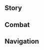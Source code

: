 {{CharacterTabs}}
{{LanguageTabs}}
==Story==
{{VO/Story
|character           = Yelan
|language            = ko
|name                = 야란

|vo_01_01_title      = 첫 만남…
|vo_01_01_subtitle   = Hello
|vo_01_01_file       = VO_{language}{character} Hello.ogg
|vo_01_01_tx         = 안녕, 여행자, 야란이라고 불러줘. 내 도움이 필요해 보이네. 마침 나도 네가 가진 정보에 관심 있거든. 어쨌든, 서로 도우면서 사이좋게 지내보자고
|vo_01_01_rm         = Annyeong, yeohaengja, Yaran-irago bulreojwo. Nae doum-i pilyohae boine. Machim nado nega gajin jeongbo-e gwansim itgeodeun. Eojjaetdeun, seoro doumyeonseo saijotge jinaebojago.
|vo_02_01_title      = 잡담・첩보
|vo_02_01_subtitle   = Chat: Tip-Off
|vo_02_01_file       = VO_{language}{character} Chat - Tip-Off.ogg
|vo_02_01_tx         = 정보원한테서 연락이 왔어. 흠, 또 새로운 변수가 생긴 모양이야
|vo_02_01_rm         = 
|vo_02_02_title      = 잡담・무단결근
|vo_02_02_subtitle   = Chat: Truancy
|vo_02_02_file       = VO_{language}{character} Chat - Truancy.ogg
|vo_02_02_tx         = 숫자가 괜찮게 나왔네. 그럼 오늘도 계속해서 땡땡이나 쳐볼까나. 일은 컨디션이 좋은 날에 한꺼번에 해치우자고
|vo_02_02_rm         = 
|vo_02_03_title      = 잡담・신분
|vo_02_03_subtitle   = Chat: Identity
|vo_02_03_file       = VO_{language}{character} Chat - Identity.ogg
|vo_02_03_tx         = 이 세상에서 살다 보면 「신분」이 많은 게 편하지. 필요하면 몇 개 만들어 줄까?
|vo_02_03_rm         = 
|vo_03_01_title      = 비가 올 때…
|vo_03_01_subtitle   = When It Rains
|vo_03_01_file       = VO_{language}{character} When It Rains.ogg
|vo_03_01_tx         = 또 비야? 귀찮게 됐네…. 흔적이 빗물에 씻기면 복원하는 데 오래 걸린다고…
|vo_03_01_rm         = 
|vo_03_02_title      = 번개가 칠 때…
|vo_03_02_subtitle   = When Thunder Strikes
|vo_03_02_file       = VO_{language}{character} When Thunder Strikes.ogg
|vo_03_02_tx         = 천둥번개를 무서워하는 건 순수한 아이들이거나, 뭔가 찔리는 구석이 있는 사람이야. 넌 둘 다 아니겠지?
|vo_03_02_rm         = 
|vo_03_03_title      = 눈이 올 때…
|vo_03_03_subtitle   = When It Snows
|vo_03_03_file       = VO_{language}{character} When It Snows.ogg
|vo_03_03_tx         = 좀 춥네…. 겉옷을 걸치고만 있을 게 아니군
|vo_03_03_rm         = 
|vo_03_04_title      = 햇살이 좋을 때…
|vo_03_04_subtitle   = When the Sun Is Out
|vo_03_04_file       = VO_{language}{character} When the Sun Is Out.ogg
|vo_03_04_tx         = 햇살이 눈 부신 건 정말 성가셔. 제대로 눈 붙일 수가 없잖아
|vo_03_04_rm         = 
|vo_03_05_title      = 강풍이 불 때…
|vo_03_05_subtitle   = When the Wind Is Blowing
|vo_03_05_file       = VO_{language}{character} When the Wind Is Blowing.ogg
|vo_03_05_tx         = 바람에서 불안한 기운이 느껴져… 흐음…
|vo_03_05_rm         = 
|vo_04_01_title      = 아침 인사…
|vo_04_01_subtitle   = Good Morning
|vo_04_01_file       = VO_{language}{character} Good Morning.ogg
|vo_04_01_tx         = 하암~ 일찍 일어났네? 난 중요한 업무가 없으면 점심까지 푹 자는 편이야
|vo_04_01_rm         = 
|vo_04_02_title      = 점심 인사…
|vo_04_02_subtitle   = Good Afternoon
|vo_04_02_file       = VO_{language}{character} Good Afternoon.ogg
|vo_04_02_tx         = 아, 졸려. 조금 자야겠어. 깨워줄 필요 없어. 일할 시간이 되면 알아서 눈 뜰 거니까
|vo_04_02_rm         = 
|vo_04_03_title      = 저녁 인사…
|vo_04_03_subtitle   = Good Evening
|vo_04_03_file       = VO_{language}{character} Good Evening.ogg
|vo_04_03_tx         = 안녕, 저녁은 먹었어? 뭐 먹었어? 아… 그냥 물어본 거니까 신경 쓰지 않아도 돼
|vo_04_03_rm         = 
|vo_04_04_title      = 굿나잇…
|vo_04_04_subtitle   = Good Night
|vo_04_04_file       = VO_{language}{character} Good Night.ogg
|vo_04_04_tx         = 우유 먹고 코 자렴. 응? 넌 꼬맹이가 아니라고? 후후… 그럼 여기 놔둘 테니까 마시고 싶으면 마셔. 난 보통 새벽에 자는 편이야. 너한테 잠꼬대하는 습관이 있다면 내가 몰래 적어둘지도 몰라
|vo_04_04_rm         = 
|vo_05_01_title      = 야란 자신에 대해・직책
|vo_05_01_subtitle   = About {character}: Duties
|vo_05_01_file       = VO_{language}{character} About {character} - Duties.ogg
|vo_05_01_tx         = 칠성은 리월 각지의 상황을 손금 보듯 꿰고 있어. 하지만 가끔 특별한 방법으로 정보를 수집해야 할 때도 있지. 난 그 분야에서 나름 프로니까 그런 일은 거의 내가 맡는 편이야
|vo_05_01_rm         = 
|vo_05_02_title      = 야란 자신에 대해・소문
|vo_05_02_friendship = 4
|vo_05_02_subtitle   = About {character}: Rumors
|vo_05_02_file       = VO_{language}{character} About {character} - Rumors.ogg
|vo_05_02_tx         = 암상 찻집의 현 주인이 젊은 졸부 상인이라고 하는 사람도 있고, 총무부에 성 밖에서 은거하는 병약한 고위 직원이 있다는 사람도 있어. 또 기밀 관련 지역에 접근하면 푸른색 귀신이 달라붙는다고 말하는 사람도 있지…. 물론, 대부분의 일반인은 「야란」이라는 이름을 한 번도 들어본 적 없을 거야. 그러니까 그런 소문은 그냥 우스갯소리로 들으면 돼
|vo_05_02_rm         = 
|vo_06_01_title      = 우리에 대해・관계
|vo_06_01_subtitle   = About Us: Relationship
|vo_06_01_file       = VO_{language}{character} About Us - Relationship.ogg
|vo_06_01_tx         = 응? 표정이 왜 그래? 나랑 있을 때 그렇게 경계하지 않아도 돼. 난 말이지, 한번 인정한 사람은 절대 속이지 않거든
|vo_06_01_rm         = 
|vo_06_02_title      = 우리에 대해・기만
|vo_06_02_friendship = 6
|vo_06_02_subtitle   = About Us: Deception
|vo_06_02_file       = VO_{language}{character} About Us - Deception.ogg
|vo_06_02_tx         = 다른 사람의 「진심 어린 말」을 너무 기대하지 않는 게 좋아. 사기꾼들은 네가 듣기 좋아하는 말만 골라서 하거든. 눈빛에서 생각이 가장 쉽게 드러나니까 다른 사람과 함부로 시선을 맞추는 것도 금물이야. 어쨌든 우린 친구니까, 네가 속으면 괜히 나까지 당한 기분일 걸
|vo_06_02_rm         = 
|vo_07_01_title      = 「신의 눈」에 대해…
|vo_07_01_friendship = 4
|vo_07_01_subtitle   = About the [[Vision]]
|vo_07_01_file       = VO_{language}{character} About the Vision.ogg
|vo_07_01_tx         = 중요한 정보가 있는 장소에는 종종 치명적인 살기가 숨겨져 있어. 믿음직한 부하가 아무리 많아도 리스크를 완벽하게 배제할 순 없지. 그러니까 가장 중요한 건 상황을 타파할 수 있는 무력이야. 난 그 이치를 깨닫고 얼마 지나지 않아 「신의 눈」을 얻었으니 운이 좋은 편이지. 그렇지 않았다면 여기서 너와 얘길 나누는 건… 꾀죄죄하고 추레한 귀신이었을 거야
|vo_07_01_rm         = 
|vo_07_02_title      = 하고 싶은 이야기・소음 차단
|vo_07_02_subtitle   = Anything to Share: Blocking Out Noise
|vo_07_02_file       = VO_{language}{character} Anything to Share - Blocking Out Noise.ogg
|vo_07_02_tx         = 추추 보옥은 잘 다듬으면 귀마개로 사용할 수 있을 만큼 방음 효과가 좋아. 누가 네 귓가에서 울부짖어도 절대 단잠에서 깨어나지 않을 정도랄까…. 물론, 넌 이걸 사용할 일이 없길 바라
|vo_07_02_rm         = 
|vo_07_03_title      = 하고 싶은 이야기・기묘한 팔찌
|vo_07_03_subtitle   = Anything to Share: Fascinating Bracelet
|vo_07_03_file       = VO_{language}{character} Anything to Share - Fascinating Bracelet.ogg
|vo_07_03_tx         = 오른손의 팔찌? 너한테는 알려줘도 상관없겠지…. 이 팔찌에는 우리 가문의 술법이 담겨 있어. 간단한 정보를 전달할 수 있지. 정보의 의미는 이 푸른빛 속에 숨겨져 있어. 그 의미를 알아볼 수 있는 사람은 나뿐이야
|vo_07_03_rm         = 
|vo_07_04_title      = 하고 싶은 이야기・타깃 추적
|vo_07_04_subtitle   = Anything to Share: Pursuing the Target
|vo_07_04_file       = VO_{language}{character} Anything to Share - Pursuing the Target.ogg
|vo_07_04_tx         = 난 타깃을 추적할 때 상대방에게 심리적인 압박을 가하는 경향이 있어. 적들은 도망치는 과정에서 대개 당황하며 지원을 요청하거나 계획을 변경하거든…. 그러다가 내막을 전부 털어놓게 되는 거야, 훗…
|vo_07_04_rm         = 
|vo_07_05_title      = 흥미있는 일…
|vo_07_05_subtitle   = Interesting Things
|vo_07_05_file       = VO_{language}{character} Interesting Things.ogg
|vo_07_05_tx         = 혹시 보물 사냥 족제비 알아? 지능이 뛰어나진 않지만 훈련을 거치면 반복적인 절도는 물론, 자물쇠도 열 수 있어. 정말 생생한 예시지? 방법만 맞으면 동물도 알맞은 장기 말로 쓰일 수 있는데, 암투를 벌이는 인간들은 어떻겠어?
|vo_07_05_rm         = 
|vo_08_01_title      = 응광에 대해・관계
|vo_08_01_friendship = 4
|vo_08_01_subtitle   = About [[Ningguang]]: Relationship
|vo_08_01_file       = VO_{language}{character} About Ningguang - Relationship.ogg
|vo_08_01_tx         = 응광과는 그녀가 칠성이 아니었을 때부터 아는 사이였어. 한동안 같이 일했던 적도 있었고. 응광이 예정보다 일찍 칠성이 된 건, 어느 정도 내 덕일지도? 후후, 누가 알겠어? 어쨌든, 지금 이 일은 응광이 추천해 준 거야. 확실히 나한테 잘 맞는 직업이지
|vo_08_01_rm         = 
|vo_08_02_title      = 응광에 대해・기대
|vo_08_02_friendship = 4
|vo_08_02_subtitle   = About Ningguang: Expectations
|vo_08_02_file       = VO_{language}{character} About Ningguang - Expectations.ogg
|vo_08_02_tx         = 응광은 꽤 괜찮은 협력 파트너야. 하지만 평소에는 신분을 신경 쓰면서 행동해야 돼. 총무부 직원이 칠성을 보면 예우를 갖춰야 하니까
|vo_08_02_rm         = 
|vo_08_03_title      = 감우에 대해…
|vo_08_03_friendship = 4
|vo_08_03_subtitle   = About [[Ganyu]]
|vo_08_03_file       = VO_{language}{character} About Ganyu.ogg
|vo_08_03_tx         = 그 비서 말이구나…. 난 그 비서처럼 종일 업무에 매달릴 순 없어. 게다가 그녀의 업무 효율도 흠잡을 데 없잖아. 인간과 신수의 혼혈이라는 혈통이 꽤 편리한 모양이야. 잠을 안 자도 체력을 유지할 수 있잖아
|vo_08_03_rm         = 
|vo_08_04_title      = 각청에 대해…
|vo_08_04_friendship = 4
|vo_08_04_subtitle   = About [[Keqing]]
|vo_08_04_file       = VO_{language}{character} About Keqing.ogg
|vo_08_04_tx         = 난 일정을 빼곡하게 채우는 사람을 별로 좋아하지 않아. 그런 사람들은 대개 일정을 조율할 여지를 남겨두지 않아서 돌발 상황이 생기면 당황해서 동료들한테 민폐 끼치기 십상이지. 하지만 「옥형」은 예외야. 항상 일사불란하게 일을 처리하거든. 함께 일할 때마다 아주 즐거웠던 기억이 나
|vo_08_04_rm         = 
|vo_08_05_title      = 연비에 대해…
|vo_08_05_friendship = 4
|vo_08_05_subtitle   = About [[Yanfei]]
|vo_08_05_file       = VO_{language}{character} About Yanfei.ogg
|vo_08_05_tx         = 연비? 꽤 마음에 들어. 과거의 친분을 떠나서 명성이 자자한 법률 자문가인 연비에게 리월항의 수많은 정보가 모이기 마련이지. 매번 연비를 도와 사건을 해결할 때마다 귀한 단서를 얻을 수 있어. 다만 나한테 너무 깍듯하게 대하는 것 같아
|vo_08_05_rm         = 
|vo_08_06_title      = 소에 대해…
|vo_08_06_friendship = 4
|vo_08_06_subtitle   = About [[Xiao]]
|vo_08_06_file       = VO_{language}{character} About Xiao.ogg
|vo_08_06_tx         = 가문의 어르신들은 「호법야차」에게 최고의 경외심을 가져야 한다고 하셨어. 정신이 오락가락하시는 그 선조조차 망서 객잔을 지날 때면 보기 드물게 얌전해지셨다고 해. 악한 것들을 퇴치하는 호법야차의 위압에 잠깐의 평안을 얻으신 게 분명해. 하지만 언젠가 그 「항마대성」의 옆에서 싸울 기회가 온다면, 난 그의 신분을 신경 쓰지 않고 임무를 최우선으로 할 거야
|vo_08_06_rm         = 
|vo_08_07_title      = 향릉에 대해…
|vo_08_07_friendship = 4
|vo_08_07_subtitle   = About [[Xiangling]]
|vo_08_07_file       = VO_{language}{character} About Xiangling.ogg
|vo_08_07_tx         = 향릉은 아주 기특한 요리사지. 식재료를 고르는 기준도 유리정과 신월헌 못지않아. 향릉한테서 바람에 말린 절운고추를 사곤 하는데, 그 애는 내가 매운 걸 먹는 방식이 이해 안 가는 모양이야. 물론 구태여 설명하고 싶진 않아. 우리 가문의 전통이거든
|vo_08_07_rm         = 
|vo_08_08_title      = 행추에 대해…
|vo_08_08_friendship = 4
|vo_08_08_subtitle   = About [[Xingqiu]]
|vo_08_08_file       = VO_{language}{character} About Xingqiu.ogg
|vo_08_08_tx         = 누군지 기억나. 비운 상회의 작은 도련님이잖아. 그 가문과는 왕래가 잦은 편이야. 어쩌면 그도 나중에 많은 걸 꿰뚫어 보는 사람이 될지도 모르지
|vo_08_08_rm         = 
|vo_08_09_title      = 타르탈리아에 대해…
|vo_08_09_friendship = 4
|vo_08_09_subtitle   = About [[Tartaglia]]
|vo_08_09_file       = VO_{language}{character} About Tartaglia.ogg
|vo_08_09_tx         = 그 우인단의 집행관? 그 사람 덕에 의도치 않게 이득을 봤어. 「암상 찻집」의 전임 사장을 자세히 조사하려고 한 적이 있는데, 그 집행관이 더 빨리 움직였더라고. 찾아가서 빚 갚으라고 협박하고, 그 사장이 만든 가짜 장부를 공개해서 옥살이까지 시키더라. 덕분에 난 암상 찻집을 이어받아서 좋은 거점을 얻게 됐지
|vo_08_09_rm         = 
|vo_09_01_title      = 야란에 대해 알기・첫 번째
|vo_09_01_subtitle   = More About {character}: I
|vo_09_01_file       = VO_{language}{character} More About {character} - 01.ogg
|vo_09_01_tx         = 너한테 베팅을 걸고 싶은 이유는 네 특수한 신분을 염두에 뒀기 때문이야. 넌 내게 「진실」로 향하는 단서를 많이 가져다줄 수 있을 것 같거든…. 후후, 오늘은 어떤 소식을 가져왔어?
|vo_09_01_rm         = 
|vo_09_02_title      = 야란에 대해 알기・두 번째
|vo_09_02_friendship = 3
|vo_09_02_subtitle   = More About {character}: II
|vo_09_02_file       = VO_{language}{character} More About {character} - 02.ogg
|vo_09_02_tx         = 정보를 교환할 땐 평등이 중요해. 너한테 과거에 있었던 일을 얘기해도 상관없겠지. 난 가문 덕에 천암군의 척후 부대에서 다양한 재주를 배웠어. 그래서 어릴 적부터 이쪽 업계에 발 들이게 됐지. 정보를 수집하는 과정에서 수많은 방해가 있었지만, 목숨을 잃지만 않는다면 최후의 승자는 항상 나였어…
|vo_09_02_rm         = 
|vo_09_03_title      = 야란에 대해 알기・세 번째
|vo_09_03_friendship = 4
|vo_09_03_subtitle   = More About {character}: III
|vo_09_03_file       = VO_{language}{character} More About {character} - 03.ogg
|vo_09_03_tx         = 단서들은 서로 단단히 맞물려 있어. 그것들을 끊임없이 따라가서 모든 것의 근원을 찾아내야 비로소 사건을 매듭지을 수 있지. 그러기 위해서는 각 업계에 눈과 귀를 퍼뜨려야 해. 그 과정에서 난 자연스럽게 여러 가지 역할을 연기하게 되지. 그래서 내가 「천 가지 얼굴」을 가졌다고 하는 사람도 있더라고. 어쨌든 칭찬으로 받아들이고 있어
|vo_09_03_rm         = 
|vo_09_04_title      = 야란에 대해 알기・네 번째
|vo_09_04_friendship = 5
|vo_09_04_subtitle   = More About {character}: IV
|vo_09_04_file       = VO_{language}{character} More About {character} - 04.ogg
|vo_09_04_tx         = 과거에 있었던 일을 섣불리 조사하다가 목숨을 잃을 수도 있다고 나한테 경고한 사람이 있었지…. 하지만 난 그만두지 않을 거야. 다른 사람의 말 때문에는 더더욱 멈추지도 않을 거고. 설령 사실을 못 바꾼다 해도, 안개에 휩싸인 채로 살고 싶진 않아. 너라면, 어떤 선택을 할 거지?
|vo_09_04_rm         = 
|vo_09_05_title      = 야란에 대해 알기・다섯 번째
|vo_09_05_friendship = 6
|vo_09_05_subtitle   = More About {character}: V
|vo_09_05_file       = VO_{language}{character} More About {character} - 05.ogg
|vo_09_05_tx         = 그러고 보니, 넌 네 곁에 있는 내가 어떤 사람이었으면 좋겠어? 단순한 협력 파트너? 널 단련시킬 수 있는 경쟁 상대? 많고 많은 지인 중 한 명… 아니면… 중요한 동료? 네 기대와 태도에 따라 난 어떤 역할이든 「연기」하거나 「되어줄」 수 있어
|vo_09_05_rm         = 
|vo_10_01_title      = 야란의 취미…
|vo_10_01_subtitle   = {character}'s Hobbies
|vo_10_01_file       = VO_{language}{character} Hobbies.ogg
|vo_10_01_tx         = 한가할 땐 즉흥적으로 일정을 정하는 편이야. 방법은 간단해. 리스트를 만들고 주사위를 던져서 다음 일정을 결정하는 거지. 이런 심심풀이는 의외의 재미도 있지만, 사고의 경계도 넓혀주거든…. 내 본업에도 적잖게 도움이 되고
|vo_10_01_rm         = 
|vo_10_02_title      = 야란의 고민…
|vo_10_02_subtitle   = {character}'s Troubles
|vo_10_02_file       = VO_{language}{character} Troubles.ogg
|vo_10_02_tx         = 일부 무인들에 비하면 사실 내 체력이 그리 좋은 편은 아니야. 이건 우리 가문의 유전적인 문제지. 소홀히 할 수 없는 업무를 처리하기 전에는 생활 패턴을 조절하고 힘을 비축해서 될수록 한 번에 처리하려고 노력하고 있어. 그 외의 시간에는 최대한 여유로운 생활 리듬을 유지하고 있지. 그러니까, 몸 쓰는 일은 사절이야
|vo_10_02_rm         = 
|vo_10_03_title      = 좋아하는 음식…
|vo_10_03_subtitle   = Favorite Food
|vo_10_03_file       = VO_{language}{character} Favorite Food.ogg
|vo_10_03_tx         = 바람에 말린 절운고추와 유리주머니의 꽃술을 함께 갈아 가루로 만든 다음, 운래 백호차에 골고루 섞어서 진하게 우려내면, 그윽한 향기에 분명 취해버릴걸? 난 커피나 독한 술보다, 이런 여운이 남는 음료를 더 선호해
|vo_10_03_rm         = 
|vo_10_04_title      = 싫어하는 음식…
|vo_10_04_subtitle   = Least Favorite Food
|vo_10_04_file       = VO_{language}{character} Least Favorite Food.ogg
|vo_10_04_tx         = 단 음식은 항상 조심해야 돼. 그 강렬한 만족감은… 사람의 의지력을 흐트러뜨리고 경각심을 풀어버리거든. 몇 번만 먹어도 푹 빠지기 쉽다니까. 오랫동안 단 걸 즐기면 자기도 모르는 사이에 둔해질지도 몰라
|vo_10_04_rm         = 

<!-- Receiving a Gift -->
|vo_11_01_title      = 선물 획득・첫 번째
|vo_11_01_subtitle   = Receiving a Gift: I
|vo_11_01_file       = VO_{language}{character} Receiving a Gift - 01.ogg
|vo_11_01_tx         = 음, 솜씨가 제법인데? 하마터면 이 뇌물에 넘어갈 뻔했어
|vo_11_01_rm         = 
|vo_11_02_title      = 선물 획득・두 번째
|vo_11_02_subtitle   = Receiving a Gift: II
|vo_11_02_file       = VO_{language}{character} Receiving a Gift - 02.ogg
|vo_11_02_tx         = 매운맛에 익숙해진 뒤로 다른 요리는 뭔가 부족한 느낌이야. 어쩔 수 없지
|vo_11_02_rm         = 
|vo_11_03_title      = 선물 획득・세 번째
|vo_11_03_subtitle   = Receiving a Gift: III
|vo_11_03_file       = VO_{language}{character} Receiving a Gift - 03.ogg
|vo_11_03_tx         = 주사위 한번 던져 볼래? 나보다 작은 숫자가 나오면… 네가 먹는 걸로?
|vo_11_03_rm         = 

<!-- Birthday -->
|vo_12_01_title      = 생일…
|vo_12_01_subtitle   = Birthday
|vo_12_01_file       = VO_{language}{character} Birthday.ogg
|vo_12_01_tx         = 이런 날까지 「축하하는 분위기에 휩쓸려서 경계를 늦추지 마. 당할 수도 있으니까」라고 경고하는 건 너무 분위기 깨지? 어쨌든, 오늘은 편하게 즐겨. 「암상 찻집」에 내가 특별히 준비한 디저트 먹으러 올래? 물론, 달진 않아. 아주 조금 매울 뿐이야
|vo_12_01_rm         = 

<!-- Feelings About Ascension -->
|vo_13_01_title      = 돌파의 느낌・기
|vo_13_01_ascension  = 1
|vo_13_01_subtitle   = Feelings About Ascension: Intro
|vo_13_01_file       = VO_{language}{character} Feelings About Ascension -  01.ogg
|vo_13_01_tx         = 내가 하는 일에 전투 기술은 빠질 수 없어
|vo_13_01_rm         = 
|vo_13_02_title      = 돌파의 느낌・승
|vo_13_02_ascension  = 2
|vo_13_02_subtitle   = Feelings About Ascension: Building Up
|vo_13_02_file       = VO_{language}{character} Feelings About Ascension -  02.ogg
|vo_13_02_tx         = 필요할 순간에 빠르고 정확하게 손을 써야 거짓을 밝히고 방해를 배제할 수 있지
|vo_13_02_rm         = 
|vo_13_03_title      = 돌파의 느낌・전
|vo_13_03_ascension  = 4
|vo_13_03_subtitle   = Feelings About Ascension: Climax
|vo_13_03_file       = VO_{language}{character} Feelings About Ascension -  03.ogg
|vo_13_03_tx         = 「진실」을 찾는 게 듣기에는 쉬워 보여도, 단서를 장시간 물고 늘어지는 의지력과 위험한 상황에 깊게 파고들 수 있는 실력이 필요해
|vo_13_03_rm         = 
|vo_13_04_title      = 돌파의 느낌・결
|vo_13_04_ascension  = 6
|vo_13_04_subtitle   = Feelings About Ascension: Conclusion
|vo_13_04_file       = VO_{language}{character} Feelings About Ascension -  04.ogg
|vo_13_04_tx         = 난 널 가장 중요한 정보원으로 생각하고 있어. 그러니까 네가 나한테 최후의 해답을 가져다줄 때 따르게 될 위험을 맞이할 만반의 준비를 해야지. 가자, 그 답을 찾으러!
|vo_13_04_rm         = 
|vo_13_04_tl         = 
}}

==Combat==
{{Combat VO
|character           = Yelan
|language            = ko

<!-- Elemental Skill -->
|skill_1_tx          = 회수
|skill_1_rm          = 
|skill_2_tx          = 잡았다
|skill_2_rm          = 
|skill_3_tx          = 아프다고 울지 마
|skill_3_rm          = 

<!-- Elemental Burst -->
|burst_1_tx          = 마무리~ 작업 끝!
|burst_1_rm          = 
|burst_2_tx          = 얽혀들어라
|burst_2_rm          = 
|burst_3_tx          = 어떤 수가 나오려나?
|burst_3_rm          = 

<!-- Sprint Start -->
|sprint-s_1_tx       = 조급해할 것 없어
|sprint-s_1_rm       = 
|sprint-s_2_file     = Sprint Start 02,Sprint Start 03

<!-- Sprint End -->

<!-- Deploying Wind Glider -->
|glider_1_file       = Deploying Wind Glider 01,Deploying Wind Glider 02,Deploying Wind Glider 03

<!-- Disengaging Wind Glider -->

<!-- Opening Treasure Chest -->
|chest_1_tx          = 보물찾기에 일가견 있네
|chest_1_rm          = 
|chest_2_tx          = 보물상자는 미끼로도 쓸 수 있어
|chest_2_rm          = 
|chest_3_tx          = 흩어진 재물은 소리 없는 단서지
|chest_3_rm          = 

<!-- Low HP -->
|low-hp_1_tx         = 흥이 다 깨져버렸잖아…
|low-hp_1_rm         = 
|low-hp_2_tx         = 대충 넘기긴 글렀군…
|low-hp_2_rm         = 
|low-hp_3_tx         = 새로운 변수야…
|low-hp_3_rm         = 

<!-- Ally at Low HP -->
|ally-low-hp_1_tx    = 거기까지. 이만 물러서
|ally-low-hp_1_rm    = 
|ally-low-hp_2_tx    = 마무리는 나한테 맡겨
|ally-low-hp_2_rm    = 

<!-- Fallen -->
|fallen_1_tx         = 어디서부터… 잘못된 거지?
|fallen_1_rm         = 
|fallen_2_tx         = 이런 말도 안 되는… 실수를…
|fallen_2_rm         = 
|fallen_3_tx         = 진실은… 아직 밝혀지지 않았어…
|fallen_3_rm         = 

<!-- Light Hit Taken -->
|hit-l_1_tx          = 대단한 배짱이군
|hit-l_1_rm          = 
|hit-l_2_file        = Light Hit Taken 02,Light Hit Taken 03,Light Hit Taken 04,Light Hit Taken 05,Light Hit Taken 06

<!-- Heavy Hit Taken -->
|hit-h_1_tx          = 아니…
|hit-h_1_rm          = 
|hit-h_2_file        = Heavy Hit Taken 02,Heavy Hit Taken 03,Heavy Hit Taken 04,Heavy Hit Taken 05,Heavy Hit Taken 06

<!-- Joining Party -->
|join_1_tx           = 타깃이 걸려들었구나?
|join_1_rm           = 
|join_2_tx           = 이제 그물을 걷으러 가자고
|join_2_rm           = 
|join_3_tx           = 새로운 소식 좀 알아보러 갈까?
|join_3_rm           = 

<!-- Character Idles -->

<!-- Light Attack -->
|atk-l_1_file        = Light Attack 01,Light Attack 02,Light Attack 03,Light Attack 04,Light Attack 05,Light Attack 06,Light Attack 07

<!-- Mid Attack -->
|atk-m_1_file        = Mid Attack 01,Mid Attack 02,Mid Attack 03

<!-- Heavy Attack -->
|atk-h_1_file        = Heavy Attack 01,Heavy Attack 02,Heavy Attack 03

<!-- Climbing -->
|climb_1_file        = Climbing 01,Climbing 02,Climbing 03,Climbing 04,Climbing 05

<!-- Climbing Breath -->
|climb-b_1_file      = Climbing Breath 01,Climbing Breath 02,Climbing Breath 03
<!-- Jumping -->
|jump_1_file         = Jumping 01,Jumping 02,Jumping 03,Jumping 04,Jumping 05
}}

==Navigation==
{{Character Navbox|VO-KO}}